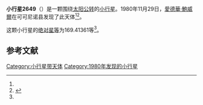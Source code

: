{{Infobox planet
| bgcolour = #FFFFC0
| name = 2649 Oongaq
| symbol = 
| image = 
| caption = 
| discovery = yes
| discovery_ref = 
| discoverer = [[愛德華·鮑威爾|愛德華·鮑威爾]]
| discovery_site = [[可可尼诺县|可可尼诺县]] 
| discovered = 1980年11月29日
| designations = yes
| mp_name = 
| named_after = 
| alt_names = 1980 WA/ 1933 SB1 / 1959 XE / 1963 US
| mp_category = [[主带小行星|主带小行星]]
| orbit_ref = <ref name="a">[http://ssd.jpl.nasa.gov/sbdb.cgi?sstr=2649 2649 Oongaq] {{Wayback|url=http://ssd.jpl.nasa.gov/sbdb.cgi?sstr=2649 |date=20200820020518 }}，小行星數據庫瀏覽器（JPL Small-Body Database Browser）－[[美国国家航空航天局|美国国家航空航天局]]喷气推进实验室</ref>
| epoch = 2456400.5 (2013年4月18日更新)
| aphelion = {{convert|2.9975191|AU|km|3|abbr=on|lk=out}}
| perihelion = {{convert|2.2586163|AU|km|3|abbr=on}}
| semimajor = {{convert|2.6280677|AU|km|3|abbr=on}}
| eccentricity = 0.1405791
| period = 1556.156434 [[日|日]]<br />4.26[[儒略年|儒略年]]
| avg_speed = 
| inclination = 12.19376
| asc_node = 245.37820
| mean_anomaly = 
| arg_peri = 169.41361
| satellites = 
| physical_characteristics = yes
| dimensions = 
| mass = 
| density = 
| surface_grav = 
| escape_velocity = 
| sidereal_day = 
| axial_tilt = 
| pole_ecliptic_lat = 
| pole_ecliptic_lon = 
| albedo = 
| temperatures= 
| temp_name1 = 
| mean_temp_1 = 
| max_temp_1 = 
| temp_name2 = 
| max_temp_2 = 
| spectral_type = 
| abs_magnitude = 169.41361
}}

'''小行星2649'''（{{lang-en|2649 Oongaq}}）是一颗围绕[[太阳|太阳]][[公转|公转]]的[[小行星|小行星]]。1980年11月29日，[[愛德華·鮑威爾|愛德華·鮑威爾]]在可可尼诺县发现了此天体<ref name="a" /><ref>{{cite news|title=小行星列表|url=http://cfa-www.harvard.edu/iau/lists/NumberedMPs.txt|accessdate=2013-07-08|newspaper=哈佛大学|archive-date=2008-05-17|archive-url=https://web.archive.org/web/20080517010638/http://cfa-www.harvard.edu/iau/lists/NumberedMPs.txt|dead-url=no}}</ref>。

这颗小行星的[[绝对星等|绝对星等]]为169.41361等<ref name="a" />。

==参考文献==
{{reflist}}
{{Minor Planet Number|[[小行星2648|小行星2648]]|[[小行星2650|小行星2650]]}}

{{小天体}}

[[Category:小行星带天体|Category:小行星带天体]]
[[Category:1980年发现的小行星|Category:1980年发现的小行星]]

{{asteroid-stub}}